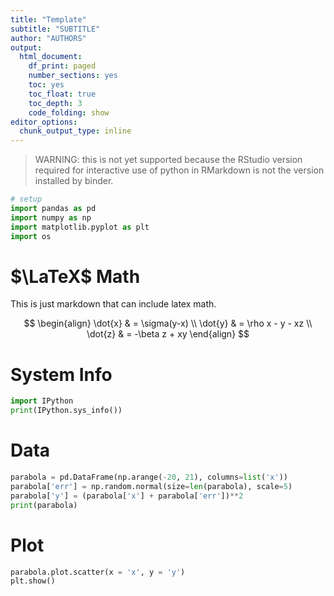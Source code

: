 ```yaml
---
title: "Template"
subtitle: "SUBTITLE"
author: "AUTHORS"
output:
  html_document: 
    df_print: paged
    number_sections: yes
    toc: yes
    toc_float: true
    toc_depth: 3
    code_folding: show
editor_options:
  chunk_output_type: inline
---
```


> WARNING: this is not yet supported because the RStudio version required for interactive use of python in RMarkdown is not the version installed by binder.

```python
# setup
import pandas as pd
import numpy as np
import matplotlib.pyplot as plt
import os
```

# $\LaTeX$ Math

This is just markdown that can include latex math.

$$
\begin{align}
\dot{x} & = \sigma(y-x) \\
\dot{y} & = \rho x - y - xz \\
\dot{z} & = -\beta z + xy
\end{align}
$$

# System Info

```python
import IPython
print(IPython.sys_info())
```

# Data

```python
parabola = pd.DataFrame(np.arange(-20, 21), columns=list('x'))
parabola['err'] = np.random.normal(size=len(parabola), scale=5)
parabola['y'] = (parabola['x'] + parabola['err'])**2
print(parabola)
```

# Plot

```python
parabola.plot.scatter(x = 'x', y = 'y')
plt.show()
```


